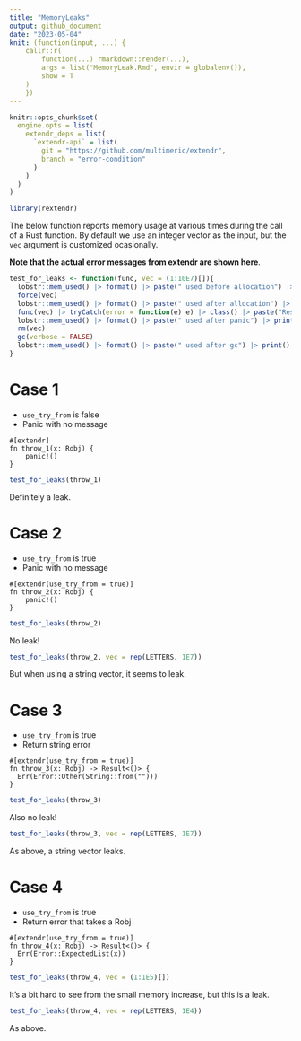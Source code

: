 ```yaml
---
title: "MemoryLeaks"
output: github_document
date: "2023-05-04"
knit: (function(input, ...) {
    callr::r(
        function(...) rmarkdown::render(...),
        args = list("MemoryLeak.Rmd", envir = globalenv()),
        show = T
    )
    })
---
```

```r
knitr::opts_chunk$set(
  engine.opts = list(
    extendr_deps = list(
      `extendr-api` = list(
        git = "https://github.com/multimeric/extendr", 
        branch = "error-condition"
      )
    )
  )
)
```


```r
library(rextendr)
```

The below function reports memory usage at various times during the call of a Rust function.
By default we use an integer vector as the input, but the `vec` argument is customized ocasionally.

**Note that the actual error messages from extendr are shown here**.
```r
test_for_leaks <- function(func, vec = (1:10E7)[]){
  lobstr::mem_used() |> format() |> paste(" used before allocation") |> print()
  force(vec)
  lobstr::mem_used() |> format() |> paste(" used after allocation") |> print()
  func(vec) |> tryCatch(error = function(e) e) |> class() |> paste("Result was: ", x=_) |> print()
  lobstr::mem_used() |> format() |> paste(" used after panic") |> print()
  rm(vec)
  gc(verbose = FALSE)
  lobstr::mem_used() |> format() |> paste(" used after gc") |> print()
}
```


# Case 1

* `use_try_from` is false
* Panic with no message

```extendrsrc
#[extendr]
fn throw_1(x: Robj) {
    panic!()
}
```
```r
test_for_leaks(throw_1)
```
Definitely a leak.

# Case 2

* `use_try_from` is true
* Panic with no message

```extendrsrc
#[extendr(use_try_from = true)]
fn throw_2(x: Robj) {
    panic!()
}
```
```r
test_for_leaks(throw_2)
```

No leak!

```r
test_for_leaks(throw_2, vec = rep(LETTERS, 1E7))
```

But when using a string vector, it seems to leak.

# Case 3
* `use_try_from` is true
* Return string error

```extendrsrc
#[extendr(use_try_from = true)]
fn throw_3(x: Robj) -> Result<()> {
  Err(Error::Other(String::from("")))
}
```
```r
test_for_leaks(throw_3)
```

Also no leak!

```r
test_for_leaks(throw_3, vec = rep(LETTERS, 1E7))
```

As above, a string vector leaks.

# Case 4
* `use_try_from` is true
* Return error that takes a Robj

```extendrsrc
#[extendr(use_try_from = true)]
fn throw_4(x: Robj) -> Result<()> {
  Err(Error::ExpectedList(x))
}
```

```r
test_for_leaks(throw_4, vec = (1:1E5)[])
```

It's a bit hard to see from the small memory increase, but this is a leak.

```r
test_for_leaks(throw_4, vec = rep(LETTERS, 1E4))
```

As above.
